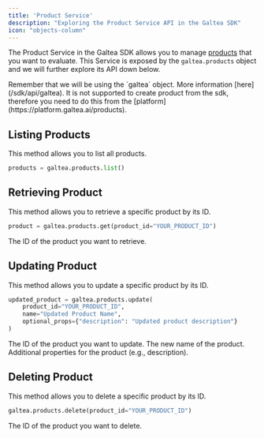 ```yaml
---
title: 'Product Service'
description: "Exploring the Product Service API in the Galtea SDK"
icon: "objects-column"
---
```


The Product Service in the Galtea SDK allows you to manage [products](/concepts/product) that you want to evaluate.
This Service is exposed by the `galtea.products` object and we will further explore its API down below.

<Info>
  Remember that we will be using the `galtea` object. More information [here](/sdk/api/galtea).
</Info>

<Note>
  It is not supported to create product from the sdk, therefore you need to do this from the [platform](https://platform.galtea.ai/products).
</Note>

## Listing Products

This method allows you to list all products.

```python
products = galtea.products.list()
```

## Retrieving Product

This method allows you to retrieve a specific product by its ID.

```python
product = galtea.products.get(product_id="YOUR_PRODUCT_ID")
```

<ResponseField name="product_id" type="string" required>
  The ID of the product you want to retrieve.
</ResponseField>

## Updating Product

This method allows you to update a specific product by its ID.

```python
updated_product = galtea.products.update(
    product_id="YOUR_PRODUCT_ID",
    name="Updated Product Name",
    optional_props={"description": "Updated product description"}
)
```

<ResponseField name="product_id" type="string" required>
  The ID of the product you want to update.
</ResponseField>

<ResponseField name="name" type="string">
  The new name of the product.
</ResponseField>

<ResponseField name="optional_props" type="object">
  Additional properties for the product (e.g., description).
</ResponseField>

## Deleting Product

This method allows you to delete a specific product by its ID.

```python
galtea.products.delete(product_id="YOUR_PRODUCT_ID")
```

<ResponseField name="product_id" type="string" required>
  The ID of the product you want to delete.
</ResponseField>
